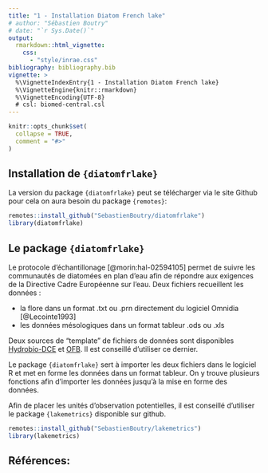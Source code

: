 ```yaml
---
title: "1 - Installation Diatom French lake"
# author: "Sébastien Boutry"
# date: "`r Sys.Date()`"
output: 
  rmarkdown::html_vignette:
    css:
      - "style/inrae.css"
bibliography: bibliography.bib
vignette: >
  %\VignetteIndexEntry{1 - Installation Diatom French lake}
  %\VignetteEngine{knitr::rmarkdown}
  %\VignetteEncoding{UTF-8}
  # csl: biomed-central.csl
---
```



```r
knitr::opts_chunk$set(
  collapse = TRUE,
  comment = "#>"
)
```

## Installation de `{diatomfrlake}`

La version du package `{diatomfrlake}` peut se télécharger via le site Github pour cela on aura besoin du package `{remotes}`: 

```r
remotes::install_github("SebastienBoutry/diatomfrlake")
library(diatomfrlake)
```

## Le package `{diatomfrlake}`

Le protocole d'échantillonage [@morin:hal-02594105] permet de suivre les communautés de diatomées en plan d'eau afin de répondre aux exigences de la Directive Cadre Européenne sur l'eau. Deux fichiers recueillent les données :

- la flore dans un format .txt ou .prn directement du logiciel Omnidia [@Lecointe1993]
- les données mésologiques dans un format tableur .ods ou .xls

Deux sources de "template" de fichiers de données sont disponibles [Hydrobio-DCE](https://hydrobio-dce.inrae.fr/) et [OFB](https://professionnels.ofb.fr/node/398). Il est conseillé d'utiliser ce dernier.
 
Le package `{diatomfrlake}` sert à importer les deux fichiers dans le logiciel R et met en forme les données dans un format tableur. On y trouve plusieurs fonctions afin d'importer les données jusqu'à la mise en forme des données.

Afin de placer les unités d'observation potentielles, il est conseillé d'utiliser le package `{lakemetrics}` disponible sur github. 

```r
remotes::install_github("SebastienBoutry/lakemetrics")
library(lakemetrics)
```

## Références:
